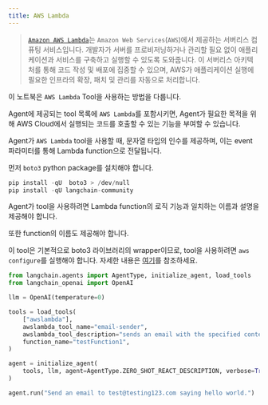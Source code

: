 ```yaml
---
title: AWS Lambda
---
```


>[`Amazon AWS Lambda`](https://aws.amazon.com/pm/lambda/)는 `Amazon Web Services`(`AWS`)에서 제공하는 서버리스 컴퓨팅 서비스입니다. 개발자가 서버를 프로비저닝하거나 관리할 필요 없이 애플리케이션과 서비스를 구축하고 실행할 수 있도록 도와줍니다. 이 서버리스 아키텍처를 통해 코드 작성 및 배포에 집중할 수 있으며, AWS가 애플리케이션 실행에 필요한 인프라의 확장, 패치 및 관리를 자동으로 처리합니다.

이 노트북은 `AWS Lambda` Tool을 사용하는 방법을 다룹니다.

Agent에 제공되는 tool 목록에 `AWS Lambda`를 포함시키면, Agent가 필요한 목적을 위해 AWS Cloud에서 실행되는 코드를 호출할 수 있는 기능을 부여할 수 있습니다.

Agent가 `AWS Lambda` tool을 사용할 때, 문자열 타입의 인수를 제공하며, 이는 event 파라미터를 통해 Lambda function으로 전달됩니다.

먼저 `boto3` python package를 설치해야 합니다.

```python
pip install -qU  boto3 > /dev/null
pip install -qU langchain-community
```

Agent가 tool을 사용하려면 Lambda function의 로직 기능과 일치하는 이름과 설명을 제공해야 합니다.

또한 function의 이름도 제공해야 합니다.

이 tool은 기본적으로 boto3 라이브러리의 wrapper이므로, tool을 사용하려면 `aws configure`를 실행해야 합니다. 자세한 내용은 [여기](https://docs.aws.amazon.com/cli/index.html)를 참조하세요.

```python
from langchain.agents import AgentType, initialize_agent, load_tools
from langchain_openai import OpenAI

llm = OpenAI(temperature=0)

tools = load_tools(
    ["awslambda"],
    awslambda_tool_name="email-sender",
    awslambda_tool_description="sends an email with the specified content to test@testing123.com",
    function_name="testFunction1",
)

agent = initialize_agent(
    tools, llm, agent=AgentType.ZERO_SHOT_REACT_DESCRIPTION, verbose=True
)

agent.run("Send an email to test@testing123.com saying hello world.")
```

```python

```